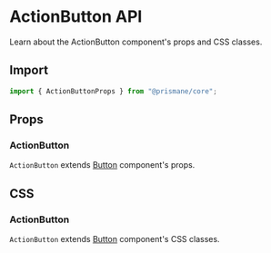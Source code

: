 # ActionButton API

Learn about the ActionButton component's props and CSS classes.

## Import

```js
import { ActionButtonProps } from "@prismane/core";
```

## Props

### ActionButton

`ActionButton` extends [Button](/docs/components-api/button-api) component's props.

## CSS

### ActionButton

`ActionButton` extends [Button](/docs/components-api/button-api) component's CSS classes.
